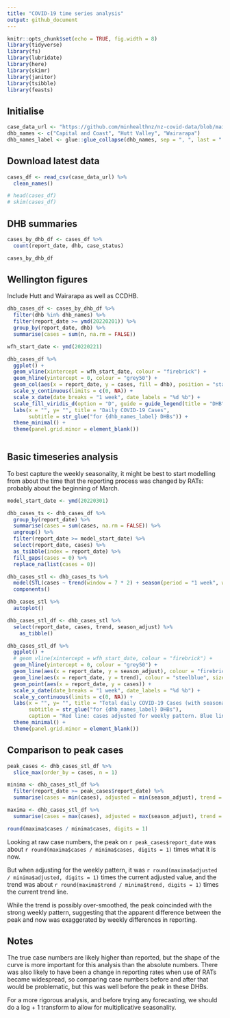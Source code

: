 ```yaml
---
title: "COVID-19 time series analysis"
output: github_document
---
```


```r
knitr::opts_chunk$set(echo = TRUE, fig.width = 8)
library(tidyverse)
library(fs)
library(lubridate)
library(here)
library(skimr)
library(janitor)
library(tsibble)
library(feasts)
```

## Initialise

```r
case_data_url <- "https://github.com/minhealthnz/nz-covid-data/blob/main/cases/covid-cases.csv?raw=true"
dhb_names <- c("Capital and Coast", "Hutt Valley", "Wairarapa")
dhb_names_label <- glue::glue_collapse(dhb_names, sep = ", ", last = " and ")

```

## Download latest data

```r
cases_df <- read_csv(case_data_url) %>% 
  clean_names()

# head(cases_df)
# skim(cases_df)

```

## DHB summaries

```r

cases_by_dhb_df <- cases_df %>% 
  count(report_date, dhb, case_status)

cases_by_dhb_df

```

## Wellington figures

Include Hutt and Wairarapa as well as CCDHB.

```r
dhb_cases_df <- cases_by_dhb_df %>% 
  filter(dhb %in% dhb_names) %>% 
  filter(report_date >= ymd(20220201)) %>% 
  group_by(report_date, dhb) %>% 
  summarise(cases = sum(n, na.rm = FALSE))

wfh_start_date <- ymd(20220221)

dhb_cases_df %>%
  ggplot() +
  geom_vline(xintercept = wfh_start_date, colour = "firebrick") +
  geom_hline(yintercept = 0, colour = "grey50") +
  geom_col(aes(x = report_date, y = cases, fill = dhb), position = "stack", width = 0.8) +
  scale_y_continuous(limits = c(0, NA)) +
  scale_x_date(date_breaks = "1 week", date_labels = "%d %b") +
  scale_fill_viridis_d(option = "D", guide = guide_legend(title = "DHB")) +
  labs(x = "", y= "", title = "Daily COVID-19 Cases",
       subtitle = str_glue("for {dhb_names_label} DHBs")) +
  theme_minimal() +
  theme(panel.grid.minor = element_blank())
  
```

## Basic timeseries analysis

To best capture the weekly seasonality, it might be best to start modelling from about the time that the reporting process was changed by RATs: probably about the beginning of March.

```r

model_start_date <- ymd(20220301)

dhb_cases_ts <- dhb_cases_df %>% 
  group_by(report_date) %>% 
  summarise(cases = sum(cases, na.rm = FALSE)) %>% 
  ungroup() %>% 
  filter(report_date >= model_start_date) %>% 
  select(report_date, cases) %>% 
  as_tsibble(index = report_date) %>% 
  fill_gaps(cases = 0) %>% 
  replace_na(list(cases = 0))

dhb_cases_stl <- dhb_cases_ts %>% 
  model(STL(cases ~ trend(window = 7 * 2) + season(period = "1 week", window = Inf))) %>% 
  components()

dhb_cases_stl %>% 
  autoplot()

```

```r

dhb_cases_stl_df <- dhb_cases_stl %>% 
  select(report_date, cases, trend, season_adjust) %>% 
    as_tibble()

dhb_cases_stl_df %>% 
  ggplot() +
  # geom_vline(xintercept = wfh_start_date, colour = "firebrick") +
  geom_hline(yintercept = 0, colour = "grey50") +
  geom_line(aes(x = report_date, y = season_adjust), colour = "firebrick", size = 1) +
  geom_line(aes(x = report_date, y = trend), colour = "steelblue", size = 1) +
  geom_point(aes(x = report_date, y = cases)) +
  scale_x_date(date_breaks = "1 week", date_labels = "%d %b") +
  scale_y_continuous(limits = c(0, NA)) +
  labs(x = "", y= "", title = "Total daily COVID-19 Cases (with seasonal adjustment and trend)",
       subtitle = str_glue("for {dhb_names_label} DHBs"),
       caption = "Red line: cases adjusted for weekly pattern. Blue line: trend component") +
  theme_minimal() +
  theme(panel.grid.minor = element_blank())

```

## Comparison to peak cases

```r
peak_cases <- dhb_cases_stl_df %>% 
  slice_max(order_by = cases, n = 1)

minima <- dhb_cases_stl_df %>% 
  filter(report_date >= peak_cases$report_date) %>% 
  summarise(cases = min(cases), adjusted = min(season_adjust), trend = min(trend))

maxima <- dhb_cases_stl_df %>% 
  summarise(cases = max(cases), adjusted = max(season_adjust), trend = max(trend))

round(maxima$cases / minima$cases, digits = 1)

```

Looking at raw case numbers, the peak on `r peak_cases$report_date` was about `r round(maxima$cases / minima$cases, digits = 1)` times what it is now.

But when adjusting for the weekly pattern, it was `r round(maxima$adjusted / minima$adjusted, digits = 1)` times the current adjusted value, and the trend was about `r round(maxima$trend / minima$trend, digits = 1)` times the current trend line.

While the trend is possibly over-smoothed, the peak coincinded with the strong weekly pattern, suggesting that the apparent difference between the peak and now was exaggerated by weekly differences in reporting.

## Notes

The true case numbers are likely higher than reported, but the shape of the curve is more important for this analysis than the absolute numbers. There was also likely to have been a change in reporting rates when use of RATs became widespread, so comparing case numbers before and after that would be problematic, but this was well before the peak in these DHBs.

For a more rigorous analysis, and before trying any forecasting, we should do a log + 1 transform to allow for multiplicative seasonality.
